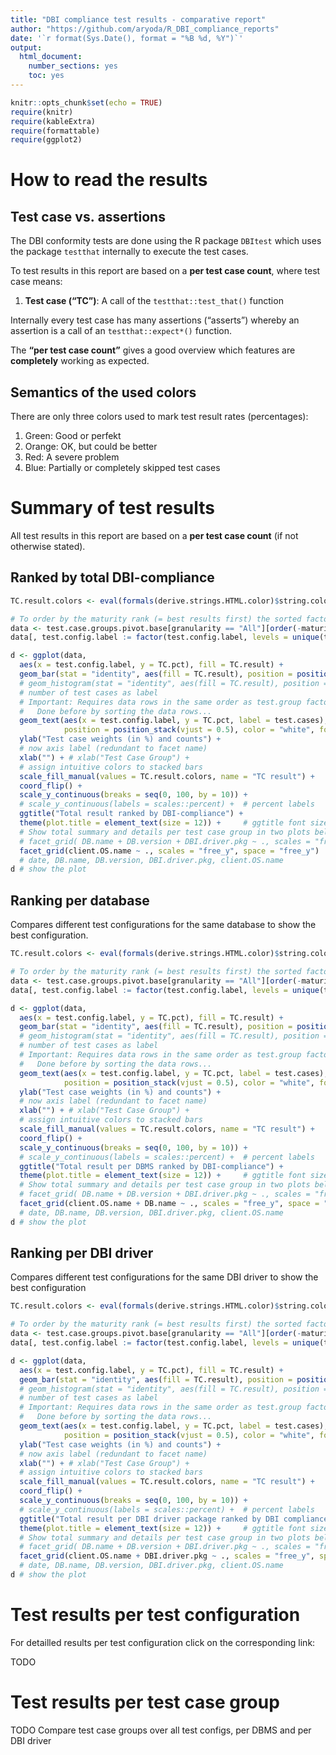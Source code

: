 ```yaml
---
title: "DBI compliance test results - comparative report"
author: "https://github.com/aryoda/R_DBI_compliance_reports"
date: '`r format(Sys.Date(), format = "%B %d, %Y")`'
output: 
  html_document: 
    number_sections: yes
    toc: yes
---
```


<style type="text/css">
div#TOC li {
    list-style:none;
    background-image:none;
    background-repeat:none;
    background-position:0; 
}
</style>


```r
knitr::opts_chunk$set(echo = TRUE)
require(knitr)
require(kableExtra)
require(formattable)
require(ggplot2)
```







# How to read the results

## Test case vs. assertions

The DBI conformity tests are done using the R package `DBItest` which uses the package `testthat` internally
to execute the test cases.

To test results in this report are based on a **per test case count**, where test case means:

1. **Test case ("TC")**:      A call of the `testthat::test_that()` function

Internally every test case has many assertions ("asserts")
whereby an assertion is a call of an `testthat::expect*()` function.

The **"per test case count"** gives a good overview which features are **completely** working as expected.



## Semantics of the used colors

There are only three colors used to mark test result rates (percentages):

1. Green: Good or perfekt
2. Orange: OK, but could be better
3. Red: A severe problem
4. Blue: Partially or completely skipped test cases



# Summary of test results

All test results in this report are based on a **per test case count** (if not otherwise stated).



## Ranked by total DBI-compliance


```r
TC.result.colors <- eval(formals(derive.strings.HTML.color)$string.colors)   # DIRTY reuse default value of function argument

# To order by the maturity rank (= best results first) the sorted factor is required
data <- test.case.groups.pivot.base[granularity == "All"][order(-maturity.rank)] # reverse sort to show best result on top (coord_flip!)
data[, test.config.label := factor(test.config.label, levels = unique(test.config.label))]

d <- ggplot(data,
  aes(x = test.config.label, y = TC.pct), fill = TC.result) +
  geom_bar(stat = "identity", aes(fill = TC.result), position = position_stack(), width = 0.7) +
  # geom_histogram(stat = "identity", aes(fill = TC.result), position = position_stack(), width = 0.7, binwidth = 10) + # does not work
  # number of test cases as label
  # Important: Requires data rows in the same order as test.group factors to show the TC.pct in the correct bar!
  #   Done before by sorting the data rows...
  geom_text(aes(x = test.config.label, y = TC.pct, label = test.cases),
            position = position_stack(vjust = 0.5), color = "white", fontface = "bold", size = 3.5) +
  ylab("Test case weights (in %) and counts") +
  # now axis label (redundant to facet name)
  xlab("") + # xlab("Test Case Group") +
  # assign intuitive colors to stacked bars
  scale_fill_manual(values = TC.result.colors, name = "TC result") +
  coord_flip() +
  scale_y_continuous(breaks = seq(0, 100, by = 10)) +
  # scale_y_continuous(labels = scales::percent) +  # percent labels
  ggtitle("Total result ranked by DBI-compliance") +
  theme(plot.title = element_text(size = 12)) +     # ggtitle font size
  # Show total summary and details per test case group in two plots below each other
  # facet_grid( DB.name + DB.version + DBI.driver.pkg ~ ., scales = "free_y", space = "free_y")
  facet_grid(client.OS.name ~ ., scales = "free_y", space = "free_y")
  # date, DB.name, DB.version, DBI.driver.pkg, client.OS.name
d # show the plot
```



## Ranking per database

Compares different test configurations for the same database to show the best configuration.

```r
TC.result.colors <- eval(formals(derive.strings.HTML.color)$string.colors)   # DIRTY reuse default value of function argument

# To order by the maturity rank (= best results first) the sorted factor is required
data <- test.case.groups.pivot.base[granularity == "All"][order(-maturity.rank)] # reverse sort to show best result on top (coord_flip!)
data[, test.config.label := factor(test.config.label, levels = unique(test.config.label))]

d <- ggplot(data,
  aes(x = test.config.label, y = TC.pct), fill = TC.result) +
  geom_bar(stat = "identity", aes(fill = TC.result), position = position_stack(), width = 0.7) +
  # geom_histogram(stat = "identity", aes(fill = TC.result), position = position_stack(), width = 0.7, binwidth = 10) + # does not work
  # number of test cases as label
  # Important: Requires data rows in the same order as test.group factors to show the TC.pct in the correct bar!
  #   Done before by sorting the data rows...
  geom_text(aes(x = test.config.label, y = TC.pct, label = test.cases),
            position = position_stack(vjust = 0.5), color = "white", fontface = "bold", size = 3.5) +
  ylab("Test case weights (in %) and counts") +
  # now axis label (redundant to facet name)
  xlab("") + # xlab("Test Case Group") +
  # assign intuitive colors to stacked bars
  scale_fill_manual(values = TC.result.colors, name = "TC result") +
  coord_flip() +
  scale_y_continuous(breaks = seq(0, 100, by = 10)) +
  # scale_y_continuous(labels = scales::percent) +  # percent labels
  ggtitle("Total result per DBMS ranked by DBI-compliance") +
  theme(plot.title = element_text(size = 12)) +     # ggtitle font size
  # Show total summary and details per test case group in two plots below each other
  # facet_grid( DB.name + DB.version + DBI.driver.pkg ~ ., scales = "free_y", space = "free_y")
  facet_grid(client.OS.name + DB.name ~ ., scales = "free_y", space = "free_y")
  # date, DB.name, DB.version, DBI.driver.pkg, client.OS.name
d # show the plot
```


## Ranking per DBI driver

Compares different test configurations for the same DBI driver to show the best configuration

```r
TC.result.colors <- eval(formals(derive.strings.HTML.color)$string.colors)   # DIRTY reuse default value of function argument

# To order by the maturity rank (= best results first) the sorted factor is required
data <- test.case.groups.pivot.base[granularity == "All"][order(-maturity.rank)] # reverse sort to show best result on top (coord_flip!)
data[, test.config.label := factor(test.config.label, levels = unique(test.config.label))]

d <- ggplot(data,
  aes(x = test.config.label, y = TC.pct), fill = TC.result) +
  geom_bar(stat = "identity", aes(fill = TC.result), position = position_stack(), width = 0.7) +
  # geom_histogram(stat = "identity", aes(fill = TC.result), position = position_stack(), width = 0.7, binwidth = 10) + # does not work
  # number of test cases as label
  # Important: Requires data rows in the same order as test.group factors to show the TC.pct in the correct bar!
  #   Done before by sorting the data rows...
  geom_text(aes(x = test.config.label, y = TC.pct, label = test.cases),
            position = position_stack(vjust = 0.5), color = "white", fontface = "bold", size = 3.5) +
  ylab("Test case weights (in %) and counts") +
  # now axis label (redundant to facet name)
  xlab("") + # xlab("Test Case Group") +
  # assign intuitive colors to stacked bars
  scale_fill_manual(values = TC.result.colors, name = "TC result") +
  coord_flip() +
  scale_y_continuous(breaks = seq(0, 100, by = 10)) +
  # scale_y_continuous(labels = scales::percent) +  # percent labels
  ggtitle("Total result per DBI driver package ranked by DBI compliance") +
  theme(plot.title = element_text(size = 12)) +     # ggtitle font size
  # Show total summary and details per test case group in two plots below each other
  # facet_grid( DB.name + DB.version + DBI.driver.pkg ~ ., scales = "free_y", space = "free_y")
  facet_grid(client.OS.name + DBI.driver.pkg ~ ., scales = "free_y", space = "free_y")
  # date, DB.name, DB.version, DBI.driver.pkg, client.OS.name
d # show the plot
```



# Test results per test configuration

For detailled results per test configuration click on the corresponding link:

TODO

# Test results per test case group

TODO Compare test case groups over all test configs, per DBMS and per DBI driver

